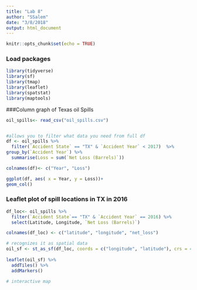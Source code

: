 ```yaml
---
title: "Lab 8"
author: "SSalem"
date: "3/8/2018"
output: html_document
---
```


```r
knitr::opts_chunk$set(echo = TRUE)
```

### Load packages
```r
library(tidyverse)
library(sf)
library(tmap)
library(leaflet)
library(spatstat)
library(maptools)


```

###Column graph of Texas oil Spills

```r
oil_spills<- read_csv("oil_spills.csv")


#allows you to filter what data you need from full df
df <- oil_spills %>% 
  filter(`Accident State` == "TX" & `Accident Year` < 2017)  %>% 
group_by(`Accident Year`) %>% 
  summarise(Loss = sum(`Net Loss (Barrels)`))

colnames(df)<- c("Year", "Loss")

ggplot(df, aes( x = Year, y = Loss))+
geom_col()


```


### Leaflet plot of spill locations in TX in 2016

```r
df_loc<- oil_spills %>% 
  filter(`Accident State`== "TX" & `Accident Year` == 2016) %>% 
  select(Latitude, Longitude, `Net Loss (Barrels)`)

colnames(df_loc) <- c("latitude", "longitude", "net_loss")

# recognizes it as spatial data
oil_sf <- st_as_sf(df_loc, coords = c("longitude", "latitude"), crs = 4326)
  
leaflet(oil_sf) %>% 
  addTiles() %>% 
  addMarkers()

# interactive map 
  
  
```

